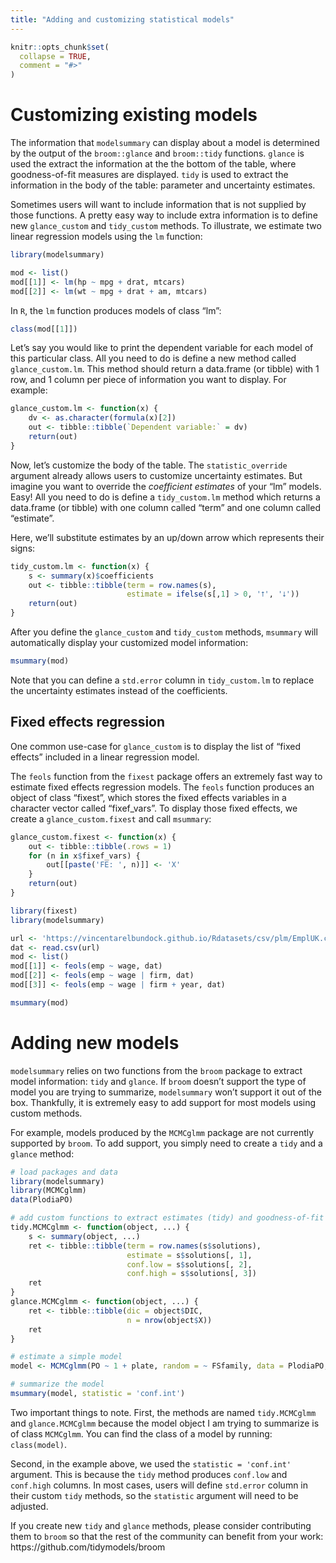```yaml
---
title: "Adding and customizing statistical models"
---
```


```r
knitr::opts_chunk$set(
  collapse = TRUE,
  comment = "#>"
)
```

# Customizing existing models

The information that `modelsummary` can display about a model is determined by the output of the `broom::glance` and `broom::tidy` functions. `glance` is used the extract the information at the the bottom of the table, where goodness-of-fit measures are displayed. `tidy` is used to extract the information in the body of the table: parameter and uncertainty estimates.

Sometimes users will want to include information that is not supplied by those functions. A pretty easy way to include extra information is to define new `glance_custom` and `tidy_custom` methods. To illustrate, we estimate two linear regression models using the `lm` function:

```r
library(modelsummary)

mod <- list()
mod[[1]] <- lm(hp ~ mpg + drat, mtcars)
mod[[2]] <- lm(wt ~ mpg + drat + am, mtcars)
```

In `R`, the `lm` function produces models of class "lm":

```r
class(mod[[1]])
```

Let's say you would like to print the dependent variable for each model of this particular class. All you need to do is define a new method called `glance_custom.lm`. This method should return a data.frame (or tibble) with 1 row, and 1 column per piece of information you want to display. For example:

```r
glance_custom.lm <- function(x) {
    dv <- as.character(formula(x)[2])
    out <- tibble::tibble(`Dependent variable:` = dv)
    return(out)
}
```

Now, let's customize the body of the table. The `statistic_override` argument already allows users to customize uncertainty estimates. But imagine you want to override the *coefficient estimates* of your "lm" models. Easy! All you need to do is define a `tidy_custom.lm` method which returns a data.frame (or tibble) with one column called "term" and one column called "estimate".

Here, we'll substitute estimates by an up/down arrow which represents their signs:

```r
tidy_custom.lm <- function(x) {
    s <- summary(x)$coefficients
    out <- tibble::tibble(term = row.names(s),
                          estimate = ifelse(s[,1] > 0, '⭡', '⭣'))
    return(out)
}
```

After you define the `glance_custom` and `tidy_custom` methods, `msummary` will automatically display your customized model information:

```r
msummary(mod)
```

Note that you can define a `std.error` column in `tidy_custom.lm` to replace the uncertainty estimates instead of the coefficients.

## Fixed effects regression

One common use-case for `glance_custom` is to display the list of "fixed effects" included in a linear regression model.  

The `feols` function from the `fixest` package offers an extremely fast way to estimate fixed effects regression models. The `feols` function produces an object of class "fixest", which stores the fixed effects variables in a character vector called "fixef_vars". To display those fixed effects, we create a `glance_custom.fixest` and call `msummary`:

```r
glance_custom.fixest <- function(x) {
    out <- tibble::tibble(.rows = 1)
    for (n in x$fixef_vars) {
        out[[paste('FE: ', n)]] <- 'X'
    }
    return(out)
}

library(fixest)
library(modelsummary)

url <- 'https://vincentarelbundock.github.io/Rdatasets/csv/plm/EmplUK.csv'
dat <- read.csv(url)
mod <- list()
mod[[1]] <- feols(emp ~ wage, dat)
mod[[2]] <- feols(emp ~ wage | firm, dat)
mod[[3]] <- feols(emp ~ wage | firm + year, dat)

msummary(mod)
```

# Adding new models

`modelsummary` relies on two functions from the `broom` package to extract model information: `tidy` and `glance`. If `broom` doesn't support the type of model you are trying to summarize, `modelsummary` won't support it out of the box. Thankfully, it is extremely easy to add support for most models using custom methods.

For example, models produced by the `MCMCglmm` package are not currently supported by `broom`. To add support, you simply need to create a `tidy` and a `glance` method:

```r
# load packages and data
library(modelsummary)
library(MCMCglmm)
data(PlodiaPO)

# add custom functions to extract estimates (tidy) and goodness-of-fit (glance) information
tidy.MCMCglmm <- function(object, ...) {
    s <- summary(object, ...)
    ret <- tibble::tibble(term = row.names(s$solutions),
                          estimate = s$solutions[, 1],
                          conf.low = s$solutions[, 2],
                          conf.high = s$solutions[, 3])
    ret
}
glance.MCMCglmm <- function(object, ...) {
    ret <- tibble::tibble(dic = object$DIC,
                          n = nrow(object$X))
    ret
}

# estimate a simple model
model <- MCMCglmm(PO ~ 1 + plate, random = ~ FSfamily, data = PlodiaPO, verbose=FALSE, pr=TRUE)

# summarize the model
msummary(model, statistic = 'conf.int')
```

Two important things to note. First, the methods are named `tidy.MCMCglmm` and `glance.MCMCglmm` because the model object I am trying to summarize is of class `MCMCglmm`. You can find the class of a model by running: `class(model)`.

Second, in the example above, we used the `statistic = 'conf.int'` argument. This is because the `tidy` method produces `conf.low` and `conf.high` columns. In most cases, users will define `std.error` column in their custom `tidy` methods, so the `statistic` argument will need to be adjusted.

If you create new `tidy` and `glance` methods, please consider contributing them to `broom` so that the rest of the community can benefit from your work: https://github.com/tidymodels/broom


